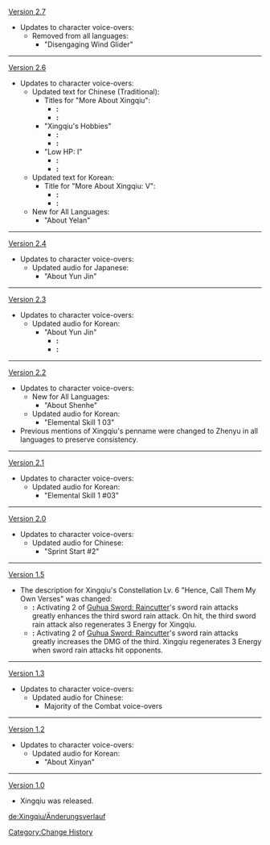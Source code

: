 [[Version 2.7]]
*Updates to character voice-overs:
**Removed from all languages:
***"Disengaging Wind Glider"
----
[[Version 2.6]]
* Updates to character voice-overs:
** Updated text for Chinese (Traditional):
*** Titles for "More About Xingqiu":
**** '''{{Color|Old}}:''' {{lang|mini=1|zh-Hant=想要瞭解行秋}}
**** '''{{Color|New}}:''' {{lang|mini=1|zh-Hant=想要了解行秋}}
*** "Xingqiu's Hobbies"
**** '''{{Color|Old}}:''' {{lang|mini=1|zh-Hant=我的愛好自然是看書。什麼書都會看。嗯？{{MC|你|妳|mc=1}}一臉壞笑看著我幹什麼。唔，那事我們兩個知道就行了，還是不適合明面上講。說出來就沒意思了。}}
**** '''{{Color|New}}:''' {{lang|mini=1|zh-Hant=我的愛好自然是看書。什麼書都會看。嗯？{{MC|你|妳|mc=1}}一臉壞笑看著我幹什麼。唔，那事我們兩個知道就行了，還是不適合在明面上講。說出來就沒意思了。}}
*** "Low HP: I"
**** '''{{Color|Old}}:''' {{lang|mini=1|zh-Hant=計劃有變…}}
**** '''{{Color|New}}:''' {{lang|mini=1|zh-Hant=計畫有變…}}
** Updated text for Korean:
*** Title for "More About Xingqiu: V":
**** '''{{Color|Old}}:''' {{ko|행추에 대해 알기・다섯 번째}}
**** '''{{Color|New}}:''' {{ko|행추를 알고 싶다・다섯 번째}}
** New for All Languages:
*** "About Yelan"
----
[[Version 2.4]]
*Updates to character voice-overs:
**Updated audio for Japanese:
***"About Yun Jin"
----
[[Version 2.3]]
*Updates to character voice-overs:
**Updated audio for Korean:
***"About Yun Jin"
**** '''{{Color|Old}}:''' {{ko|운근이라. 그녀는 맛있는 음료만 마시면 새로운 연극을 쓸 원동력이 생기나 봐. 그래서 난 그녀가 기분이 좋을 때 가져다주기 위해 항상 침대 밑에 찻잎 한 통을 쟁여두지. 그럼 끝없는 무협 소설 이야기를 들을 수 있어!}}
**** '''{{Color|New}}:''' {{ko|운근은 맛있는 음료만 마시면 새로운 작품을 쓸 원동력이 생기나 봐. 그래서 난 운근이 작품 쓸 의욕이 없을 때 가져다줄 찻잎을 항상 침대 밑에 쟁여두지. 그럼 무협 소설 이야기를 원 없이 들을 수 있어!}}
----
[[Version 2.2]]
*Updates to character voice-overs:
**New for All Languages:
***"About Shenhe"
**Updated audio for Korean:
***"Elemental Skill 1 03"
*Previous mentions of Xingqiu's penname were changed to Zhenyu in all languages to preserve consistency.
----
[[Version 2.1]]
*Updates to character voice-overs:
**Updated audio for Korean:
***"Elemental Skill 1 #03"
----
[[Version 2.0]]
*Updates to character voice-overs:
**Updated audio for Chinese:
***"Sprint Start #2"
----
[[Version 1.5]]
*The description for Xingqiu's Constellation Lv. 6 "Hence, Call Them My Own Verses" was changed:
**'''{{Color|New}}:''' Activating 2 of [[Guhua Sword: Raincutter]]'s sword rain attacks greatly enhances the third sword rain attack. On hit, the third sword rain attack also regenerates 3 Energy for Xingqiu.
**'''{{Color|Old}}:''' Activating 2 of [[Guhua Sword: Raincutter]]'s sword rain attacks greatly increases the DMG of the third. Xingqiu regenerates 3 Energy when sword rain attacks hit opponents.
----
[[Version 1.3]]
*Updates to character voice-overs:
**Updated audio for Chinese:
***Majority of the Combat voice-overs
----
[[Version 1.2]]
*Updates to character voice-overs:
**Updated audio for Korean:
***"About Xinyan"
----
[[Version 1.0]]
*Xingqiu was released.
<noinclude>
[[Category:Change History]]

[[de:Xingqiu/Änderungsverlauf]]
</noinclude>